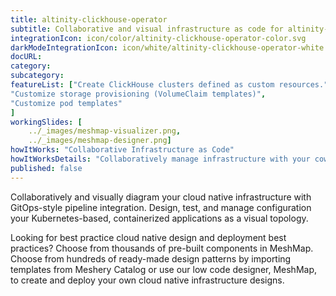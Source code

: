 ```yaml
---
title: altinity-clickhouse-operator  
subtitle: Collaborative and visual infrastructure as code for altinity-clickhouse-operator
integrationIcon: icon/color/altinity-clickhouse-operator-color.svg
darkModeIntegrationIcon: icon/white/altinity-clickhouse-operator-white.svg
docURL: 
category: 
subcategory: 
featureList: ["Create ClickHouse clusters defined as custom resources.",
"Customize storage provisioning (VolumeClaim templates)",
"Customize pod templates"
]
workingSlides: [
    ../_images/meshmap-visualizer.png,
    ../_images/meshmap-designer.png]
howItWorks: "Collaborative Infrastructure as Code"
howItWorksDetails: "Collaboratively manage infrastructure with your coworkers synchronously sharing the same designs."
published: false
---
```

<p>
    
</p>
<p>
    Collaboratively and visually diagram your cloud native infrastructure with GitOps-style pipeline integration. Design, test, and manage configuration your Kubernetes-based, containerized applications as a visual topology.
</p>
<p>
    Looking for best practice cloud native design and deployment best practices? Choose from thousands of pre-built components in MeshMap. Choose from hundreds of ready-made design patterns by importing templates from Meshery Catalog or use our low code designer, MeshMap, to create and deploy your own cloud native infrastructure designs.
</p>